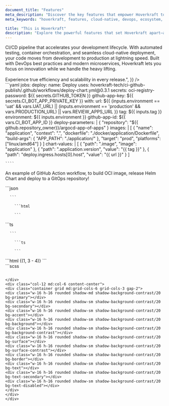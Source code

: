 ```yaml
---
document_title: "Features"
meta_description: "Discover the key features that empower Hoverkraft to deliver a robust, cloud-native ecosystem built for modern teams and scalable solutions."
meta_keywords: "hoverkraft, features, cloud-native, devops, ecosystem, CI/CD, microservices, agile, best practices"

title: "This is Hoverkraft"
description: "Explore the powerful features that set Hoverkraft apart—a comprehensive ecosystem designed to streamline development, accelerate deployments, and scale with your ambitions."
---
```


<Section
  section={{
    title: "Streamline Your Deployments",
    content:
      "Hoverkraft delivers a fully integrated <span class='text-accent font-bold'>CI/CD pipeline</span> that accelerates your development lifecycle. With automated testing, container orchestration, and seamless cloud-native deployment, your code moves from development to production at lightning speed. Built with <span class='text-[#38bdf8] font-bold'>DevOps best practices</span> and modern microservices, Hoverkraft lets you focus on innovation while we handle the heavy lifting. <br/><br/> Experience true efficiency and scalability in every release.",
  }}
/>

<div class="row mb-10 lg:mb-20">
  <div class="col-12 text-sm">
    ```yaml
    jobs:
      deploy:
        name: Deploy
        uses: hoverkraft-tech/ci-github-publish/.github/workflows/deploy-chart.yml@0.3.1
        secrets:
          oci-registry-password: ${{ secrets.GITHUB_TOKEN }}
          github-app-key: ${{ secrets.CI_BOT_APP_PRIVATE_KEY }}
        with:
          url: ${{ (inputs.environment == 'uat' && vars.UAT_URL) || (inputs.environment == 'production' && vars.PRODUCTION_URL) || vars.REVIEW_APPS_URL }}
          tag: ${{ inputs.tag }}
          environment: ${{ inputs.environment }}
          github-app-id: ${{ vars.CI_BOT_APP_ID }}
          deploy-parameters: |
            { "repository": "${{ github.repository_owner}}/argocd-app-of-apps" }
          images: |
            [
              {
                "name": "application",
                "context": ".",
                "dockerfile": "./docker/application/Dockerfile",
                "build-args": { "APP_PATH": "./application/" },
                "target": "prod",
                "platforms": ["linux/amd64"]
              }
            ]
          chart-values: |
            [
              { "path": ".image", "image": "application" },
              { "path": ".application.version", "value": "{{ tag }}" },
              { "path": "deploy.ingress.hosts[0].host", "value": "{{ url }}" }
            ]

    ````

</div>
<p class="text-[0.5rem] text-text">An example of GitHub Action workflow, to build OCI image, release Helm Chart and deploy to a GitOps repository!</p>
</div>

<Section
  section={{
    title: "Elevate Your Dev Experience",
    content:
      "Hoverkraft transforms the Developer Experience with self-service tools, pre-configured environments, and extensive documentation designed to simplify every step—from local development to production deployment. Enjoy intuitive dashboards, integrated debugging, and automated setups that empower your team to innovate and iterate faster. With Hoverkraft, you focus on building great features while we take care of the complexities.",
  }}
/>

<div class="row mb-10 lg:mb-20">
  <div class="col-12 md:col-6 text-sm py-2">
      ```json

      ```

  </div>
  <div class="col-12 md:col-6 py-2">

        ```html

        ```

  </div>

</div>

<Section
  section={{
    title: "Seamless Integration & Extensibility",
    content:
      "Hoverkraft is designed to integrate effortlessly with your existing tools and platforms. Its modular architecture and open APIs let you customize and extend functionalities as your project evolves—ensuring flexibility and future-proofing your tech stack.",
  }}
/>

<div class="row mb-10 lg:mb-20">
  <div class="col-12 md:col-6 text-sm py-2">
      ```ts

      ```

  </div>
  <div class="col-12 md:col-6 text-sm py-2">

        ```ts

        ```

  </div>

</div>

<Section
  section={{
    title: "Scalable and Resilient Architecture",
    content:
      "Built for the cloud-native era, Hoverkraft leverages container orchestration and microservices to offer a resilient, auto-scaling infrastructure. With real-time monitoring and fault tolerance, your applications are always prepared to handle increased demand.",
  }}
/>

<div class="row mb-10 lg:mb-20">
  <div class="col-12 md:col-6 text-sm">
    ```html {(1, 3 - 4)}
    ```
  </div>
  <div class="col-12 md:col-6 p-4">
    <div class="col-12 md:col-6 content-center">
      <div class="container grid md:grid-cols-6 grid-cols-3 gap-2">
        <div class="w-16 h-16 rounded shadow-md shadow-background-contrast/20 bg-primary"></div>
      </div>
    </div>
  </div>
</div>

<Section
  section={{
    title: "Robust Support & Community Innovation",
    content:
      "Experience the power of community-driven progress with Hoverkraft. Benefit from comprehensive documentation, expert support, and continuous contributions from a vibrant community—ensuring that the platform evolves alongside your needs.",
  }}
/>

<div class="row mb-10 lg:mb-20">
<div class="col-12 md:col-6 text-sm p-4 md:p-1">
  ```scss

```

</div>
<div class="col-12 md:col-6 content-center">
<div class="container grid md:grid-cols-6 grid-cols-3 gap-2">
<div class="w-16 h-16 rounded shadow-md shadow-background-contrast/20 bg-primary"></div>
<div class="w-16 h-16 rounded shadow-sm shadow-background-contrast/20 bg-secondary"></div>
<div class="w-16 h-16 rounded shadow-sm shadow-background-contrast/20 bg-accent"></div>
<div class="w-16 h-16 rounded shadow-sm shadow-background-contrast/20 bg-background"></div>
<div class="w-16 h-16 rounded shadow-sm shadow-background-contrast/20 bg-background-contrast"></div>
<div class="w-16 h-16 rounded shadow-sm shadow-background-contrast/20 bg-surface"></div>
<div class="w-16 h-16 rounded shadow-sm shadow-background-contrast/20 bg-surface-contrast"></div>
<div class="w-16 h-16 rounded shadow-sm shadow-background-contrast/20 bg-border"></div>
<div class="w-16 h-16 rounded shadow-sm shadow-background-contrast/20 bg-text"></div>
<div class="w-16 h-16 rounded shadow-sm shadow-background-contrast/20 bg-text-secondary"></div>
<div class="w-16 h-16 rounded shadow-sm shadow-background-contrast/20 bg-text-disabled"></div>
</div>
</div>
</div>


```
